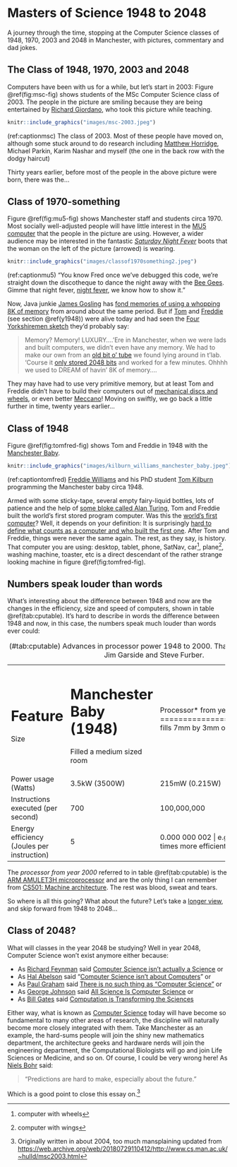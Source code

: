 # Masters of Science 1948 to 2048 {#mastersofscience}

A journey through the time, stopping at the Computer Science classes of 1948, 1970, 2003 and 2048 in Manchester, with pictures, commentary and dad jokes.

## The Class of 1948, 1970, 2003 and 2048 {#y2003}  

Computers have been with us for a while, but let's start in 2003: Figure \@ref(fig:msc-fig) shows students of the MSc Computer Science class of 2003. The people in the picture are smiling because they are being entertained by [Richard Giordano](https://www.southampton.ac.uk/healthsciences/about/staff/richard_giordano.page), who took this picture while teaching.

```r
knitr::include_graphics("images/msc-2003.jpeg")
```
(ref:captionmsc) The class of 2003. Most of these people have moved on, although some stuck around to do research including [Matthew Horridge](https://web.stanford.edu/~horridge/), Michael Parkin, Karim Nashar and myself (the one in the back row with the dodgy haircut)

Thirty years earlier, before most of the people in the above picture were born, there was the...

## Class of 1970-something {#y1970}

Figure \@ref(fig:mu5-fig) shows Manchester staff and students circa 1970. Most socially well-adjusted people will have little interest in the [MU5 computer](https://en.wikipedia.org/wiki/Manchester_computers#MU5) that the people in the picture are using. However, a wider audience may be interested in the fantastic *[Saturday Night Fever](https://en.wikipedia.org/wiki/Saturday_Night_Fever)* boots that the woman on the left of the picture (arrowed) is wearing.

```r
knitr::include_graphics("images/classof1970something2.jpeg")
```
(ref:captionmu5) “You know Fred once we've debugged this code, we're straight down the discotheque to dance the night away with the [Bee Gees](https://en.wikipedia.org/wiki/Bee_Gees). Gimme that night fever, [night fever](https://en.wikipedia.org/wiki/Night_Fever), we know how to show it.”

Now, Java junkie [James Gosling](https://en.wikipedia.org/wiki/James_Gosling) has [fond memories of using a whopping 8K of memory](http://web.archive.org/web/20041010131526/http://today.java.net/jag/page6.html#51) from around about the same period. But if [Tom](https://en.wikipedia.org/wiki/Tom_Kilburn) and [Freddie](https://en.wikipedia.org/wiki/Frederic_Calland_Williams) (see section \@ref(y1948)) were alive today and had seen the [Four Yorkshiremen sketch](https://en.wikipedia.org/wiki/Four_Yorkshiremen_sketch) they'd probably say:

> Memory? Memory! LUXURY....'Ere in Manchester, when we were lads and built computers, we didn't even
> have any memory. We had to make our own from an [old bit o' tube](https://en.wikipedia.org/wiki/Williams_tube) we found lying around in t'lab.
> 'Course it [only stored 2048 bits](http://curation.cs.manchester.ac.uk/computer50/www.computer50.org/mark1/ip-mm1.crt2048.html) and worked for a few minutes. Ohhhh we used to DREAM of havin' 8K of
> memory....

They may have had to use very primitive memory, but at least Tom and Freddie didn't have to build their computers out of [mechanical discs and wheels](https://www.sciencemuseum.org.uk/objects-and-stories/lovelace-turing-and-invention-computers), or even better [Meccano](https://en.wikipedia.org/wiki/Differential_analyser#Use_of_Meccano)! Moving on swiftly, we go back a little further in time, twenty years earlier...

## Class of 1948 {#y1948}
Figure \@ref(fig:tomfred-fig) shows Tom and Freddie in 1948 with the [Manchester Baby](https://en.wikipedia.org/wiki/Manchester_Baby).

```r
knitr::include_graphics("images/kilburn_williams_manchester_baby.jpeg")
```
(ref:captiontomfred) [Freddie Williams](https://en.wikipedia.org/wiki/Frederic_Calland_Williams) and his PhD student [Tom Kilburn](https://en.wikipedia.org/wiki/Tom_Kilburn) programming the Manchester baby circa 1948.

Armed with some sticky-tape, several empty fairy-liquid bottles, lots of patience and the help of [some bloke called Alan Turing](https://en.wikipedia.org/wiki/Alan_Turing), Tom and Freddie built the world's first stored program computer. Was this the [world's first computer](http://www.bbc.co.uk/manchester/content/articles/2005/11/07/baby_computer_40_interview_feature.shtml)? Well, it depends on your definition: It is surprisingly [hard to define what counts as a computer and who built the first one](https://web.archive.org/web/20040606201305/http://www.dai.ed.ac.uk/homes/cam/fcomp.shtml). After Tom and Freddie, things were never the same again. The rest, as they say, is history. That computer you are using: desktop, tablet, phone, SatNav, car^[computer with wheels], plane^[computer with wings], washing machine, toaster, etc is a direct descendant of the rather strange looking machine in figure \@ref(fig:tomfred-fig).

## Numbers speak louder than words {#louder}

What's interesting about the difference between 1948 and now are the changes in the efficiency, size and speed of computers, shown in table  \@ref(tab:cputable). It's hard to describe in words the difference between 1948 and now, in this case, the numbers speak much louder than words ever could:

:  (\#tab:cputable) Advances in processor power 1948 to 2000. Thanks to Doug Edwards, Jim Garside and Steve Furber.

+--------------------------+------------------------------+-----------------------------+
| Feature                  | Manchester Baby (1948)       | Processor* from year 2000    |
+==========================+==============================+=============================+
| Size                     |  Filled a medium sized room  | fills 7mm by 3mm of silicon |
+--------------------------+------------------------------+-----------------------------+
| Power usage (Watts)      | 3.5kW (3500W)                | 215mW (0.215W)              |
+--------------------------+------------------------------+-----------------------------+
| Instructions executed    | 700                          | 100,000,000                 |
| (per second)             |                              |                             |
+--------------------------+------------------------------+-----------------------------+
| Energy efficiency        | 5                            | 0.000 000 002               |
| (Joules per instruction) |                              | e.g. 2,000,000,000 times more efficient than The Baby|
+--------------------------+------------------------------+-----------------------------+

The *processor from year 2000* referred to in table \@ref(tab:cputable) is the [ARM AMULET3H microprocessor](http://apt.cs.manchester.ac.uk/ftp/pub/apt/misc/Amu3Hv10.fm5.pdf) and are the only thing I can remember from [CS501: Machine architecture](https://web.archive.org/web/20210630214331/https://studentnet.cs.manchester.ac.uk/pgt/2004/CSSyllabus.pdf). The rest was blood, sweat and tears.

So where is all this going? What about the future? Let's take a [longer view](https://en.wikipedia.org/wiki/Long_Now_Foundation), and skip forward from 1948 to 2048...

## Class of 2048? {#y2048}
What will classes in the year 2048 be studying? Well in year 2048, Computer Science won't exist anymore either because:

* As [Richard Feynman](https://en.wikipedia.org/wiki/Richard_Feynman) said [Computer Science isn't actually a Science](https://web.archive.org/web/20071112020412/http://www.cs.man.ac.uk/~hulld/q2007-07-09.html) or
* As [Hal Abelson](https://en.wikipedia.org/wiki/Hal_Abelson) said “[Computer Science isn't about Computers](http://groups.csail.mit.edu/mac/classes/6.001/abelson-sussman-lectures/)” or
* As [Paul Graham](https://en.wikipedia.org/wiki/Paul_Graham_(programmer)) said [There is no such thing as “Computer Science”](http://www.paulgraham.com/hp.html) or
* As [George Johnson](https://en.wikipedia.org/wiki/George_Johnson_%28writer%29) said [All Science Is Computer Science](https://www.nytimes.com/2001/03/25/weekinreview/the-world-in-silica-fertilization-all-science-is-computer-science.html) or
* As [Bill Gates](https://en.wikipedia.org/wiki/Bill_Gates) said [Computation is Transforming the Sciences](https://web.archive.org/web/20080221053710/https://www.microsoft.com/presspass/exec/billg/speeches/2005/11-15SuperComputing05.aspx)

Either way, what is known as [Computer Science](https://en.wikipedia.org/wiki/Computer_science) today will have become so fundamental to many other areas of research, the discipline will naturally become more closely integrated with them. Take Manchester as an example, the hard-sums people will join the shiny new mathematics department, the architecture geeks and hardware nerds will join the engineering department, the Computational Biologists will go and join Life Sciences or Medicine, and so on. Of course, I could be very wrong here! As [Niels Bohr](https://en.wikipedia.org/wiki/Niels_Bohr) said:

> “Predictions are hard to make, especially about the future.”

Which is a good point to close this essay on.^[Originally written in about 2004, too much mansplaining updated from [https://web.archive.org/web/20180729110412/http://www.cs.man.ac.uk/~hulld/msc2003.html](https://web.archive.org/web/20180729110412/http://www.cs.man.ac.uk/~hulld/msc2003.html)]
